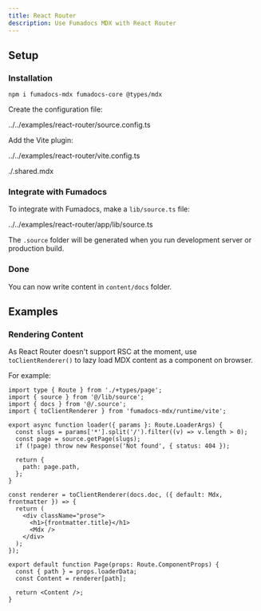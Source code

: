 ```yaml
---
title: React Router
description: Use Fumadocs MDX with React Router
---
```


## Setup

<div className="fd-steps [&_h3]:fd-step">

### Installation

```npm
npm i fumadocs-mdx fumadocs-core @types/mdx
```

Create the configuration file:

<include cwd meta='title="source.config.ts"'>
  ../../examples/react-router/source.config.ts
</include>

Add the Vite plugin:

<include cwd meta='title="vite.config.ts"'>
  ../../examples/react-router/vite.config.ts
</include>

<include>./.shared.mdx</include>

### Integrate with Fumadocs

To integrate with Fumadocs, make a `lib/source.ts` file:

<include cwd meta='title="app/lib/source.ts"'>
  ../../examples/react-router/app/lib/source.ts
</include>

The `.source` folder will be generated when you run development server or production build.

### Done

You can now write content in `content/docs` folder.

</div>

## Examples

### Rendering Content

As React Router doesn't support RSC at the moment, use `toClientRenderer()` to lazy load MDX content as a component on browser.

For example:

```tsx
import type { Route } from './+types/page';
import { source } from '@/lib/source';
import { docs } from '@/.source';
import { toClientRenderer } from 'fumadocs-mdx/runtime/vite';

export async function loader({ params }: Route.LoaderArgs) {
  const slugs = params['*'].split('/').filter((v) => v.length > 0);
  const page = source.getPage(slugs);
  if (!page) throw new Response('Not found', { status: 404 });

  return {
    path: page.path,
  };
}

const renderer = toClientRenderer(docs.doc, ({ default: Mdx, frontmatter }) => {
  return (
    <div className="prose">
      <h1>{frontmatter.title}</h1>
      <Mdx />
    </div>
  );
});

export default function Page(props: Route.ComponentProps) {
  const { path } = props.loaderData;
  const Content = renderer[path];

  return <Content />;
}
```
